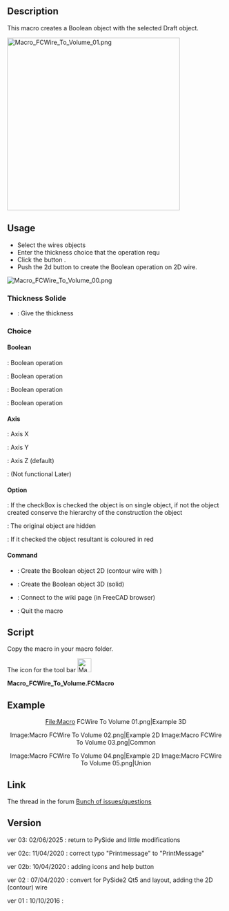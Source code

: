 <languages/>
<translate>
<!--T:1-->
{{Macro
|Name=Macro FCWire To Volume
|Icon=Macro_FCWire_To_Volume.png
|Description=Create a Boolean operation with the selected wires. Push the 2d button to create the Boolean operation on to 2D wire.
|Author=Mario52
|Version=0.03
|Date=2020/06/02
|FCVersion=0.19 and more
|Download=[https://wiki.freecad.org/images/f/f2/Macro_FCWire_To_Volume.png ToolBar Icon]
}}

==Description== <!--T:3-->

<!--T:37-->
This macro creates a Boolean object with the selected Draft object.

</translate>
[[File:Macro FCWire To Volume 01.png|400px]]
<translate>

==Usage== <!--T:4-->

<!--T:38-->
* Select the wires objects
* Enter the thickness choice that the operation requ
* Click the button {{KEY|Create}}.
* Push the 2d button to create the Boolean operation on 2D wire.

</translate>
[[File:Macro FCWire To Volume 00.png]]
<translate>

===Thickness Solide=== <!--T:5-->

<!--T:9-->
*{{SpinBox|SpinBox}} : Give the thickness

===Choice=== <!--T:10-->

====Boolean==== <!--T:11-->

<!--T:12-->
{{RadioButton|TRUE|Intersection}} : Boolean operation

<!--T:13-->
{{RadioButton|Substraction}} : Boolean operation

<!--T:14-->
{{RadioButton|Union}} : Boolean operation

<!--T:15-->
{{RadioButton|Xor}} : Boolean operation

====Axis==== <!--T:16-->

<!--T:17-->
{{RadioButton|X Axis}} : Axis X 

<!--T:18-->
{{RadioButton|Y Axis}} : Axis Y 

<!--T:19-->
{{RadioButton|TRUE|Z Axis}} : Axis Z (default)

<!--T:20-->
{{RadioButton|Direction}} : (Not functional Later)

====Option==== <!--T:21-->

<!--T:22-->
{{CheckBox|TRUE|Single object}} : If the checkBox is checked the object is on single object, if not the object created conserve the hierarchy of the construction the object 

<!--T:23-->
{{CheckBox|TRUE|Hidden}} : The original object are hidden

<!--T:24-->
{{CheckBox|Color}} : If it checked the object resultant is coloured in red

====Command==== <!--T:25-->

<!--T:26-->
*{{KEY|Create 2D}} : Create the Boolean object 2D (contour wire with {{Incode|Draft.makeShape2DView()}})

<!--T:27-->
*{{KEY|Create 3D}} : Create the Boolean object 3D (solid)

<!--T:28-->
*{{KEY|Help}} : Connect to the wiki page (in FreeCAD browser)

<!--T:29-->
*{{KEY|Quit}} : Quit the macro

==Script== <!--T:6-->

<!--T:39-->
Copy the macro in your macro folder. 

<!--T:7-->
The icon for the tool bar [[File:Macro FCWire To Volume.png|32px]]

</translate>

'''Macro_FCWire_To_Volume.FCMacro'''

{{MacroCode|code=
# -*- coding: utf-8 -*-
from __future__ import unicode_literals
#
"""
***************************************************************************
*   Copyright (c) <mario52> 2016 2017 2018 2019 2020 2021 2022 2023 2024  *
*   2025                                                                  *
*   This file is a supplement to the FreeCAD CAx development system.      *
*                                                                         *
*   This program is free software; you can redistribute it and/or modify  *
*   it under the terms of the GNU Lesser General Public License (LGPL)    *
*   as published by the Free Software Foundation; either version 2 of     *
*   the License, or (at your option) any later version.                   *
*   for detail see the LICENCE text file.                                 *
**                                                                       **
*   Use at your own risk. The author assumes no liability for data loss.  *
*              It is advised to backup your data frequently.              *
*             If you do not trust the software do not use it.             *
**                                                                       **
*   This software is distributed in the hope that it will be useful,      *
*   but WITHOUT ANY WARRANTY; without even the implied warranty of        *
*   MERCHANTABILITY or FITNESS FOR A PARTICULAR PURPOSE.  See the         *
*   GNU Library General Public License for more details.                  *
*                                                                         *
*   You should have received a copy of the GNU Library General Public     *
*   License along with this macro; if not, write to the Free Software     *
*   Foundation, Inc., 59 Temple Place, Suite 330, Boston, MA  02111-1307  *
*   USA                                                                   *
***************************************************************************
*           WARNING! All changes in this file will be lost and            *  
*                  may cause malfunction of the program                   *
***************************************************************************
"""
#Macro_FCWire_To_Volume 10/10/2016_01, 2020/04/08_02, 2020/04/10_2b, 2020/04/10_2c, 02/06/2025_03
#
#OS: Windows 10 (10.0)                           #OS: Windows 10 build 19045
#Word size of OS: 64-bit                         #Architecture: x86_64
#Word size of FreeCAD: 64-bit                    #Version: 1.1.0dev.41905 (Git)
#Version: 0.19.20311 (Git)                       #Build date: 2025/05/30 18:02:58
#Build type: Release                             #Build type: Release
#Branch: master                                  #Branch: main
#Hash: 915e551bbb7e3614bc804f1ae1f65027b5432b9f  #Hash: 239a05b242b9162fd7a5ab13dcfa86b097c5ad55
#Python version: 3.6.8                           #Python 3.11.12, Qt 6.8.3, Coin 4.0.3, Vtk 9.3.1, boost 1_86, Eigen3 3.4.0, PySide 6.8.3
#Qt version: 5.12.1                              #shiboken 6.8.3, xerces-c 3.2.5, IfcOpenShell 0.8.2, OCC 7.8.1
#Coin version: 4.0.0a                            #Locale: French/Mars (fr_MA)
#OCC version: 7.3.0                              #Navigation Style/Orbit Style/Rotation Mode: CAD/Trackball/Drag at cursor
#                                                #Stylesheet/Theme/QtStyle: unset/FreeCAD Classic/fusion
#                                                #Logical DPI/Physical DPI/Pixel Ratio: 96/99.0075/1
#
__title__   = u"Macro_FCWire_To_Volume"
__author__  = u"Mario52"
__url__     = u"https://wiki.freecad.org/Macro_FCWire_To_Volume"
__version__ = u"00.03"
__date__    = u"2025/06/02"    #YYYY/MM/DD

#if int(FreeCAD.Version()[1]) < 18:      # Version de FreeCAD
#    FreeCAD.Console.PrintMessage(u"This version " + __title__ + " rmu  work with the FreeCAD 0.18 or higher. " + "\n\n")

import PySide
try:
    from PySide import QtWidgets
    from PySide.QtWidgets import *
except Exception:
    None
from PySide import QtGui , QtCore
from PySide.QtGui import *
from PySide.QtCore import *
#
try:
    import webbrowser
except Exception:
    None

import Draft, Part, PartGui, FreeCADGui, FreeCAD
from FreeCAD import Base
import math
from math import sqrt, pi, sin, cos, asin

Gui = FreeCADGui
App = FreeCAD

global create2D ; create2D = 0
global ui       ; ui       = ""
global doc

try:
    _fromUtf8 = QtCore.QString.fromUtf8
except AttributeError:
    def _fromUtf8(s):
        return s

try:
    _encoding = QtGui.QApplication.UnicodeUTF8
    def _translate(context, text, disambig):
        return QtGui.QApplication.translate(context, text, disambig, _encoding)
except AttributeError:
    def _translate(context, text, disambig):
        return QtGui.QApplication.translate(context, text, disambig)

class Ui_MainWindow(object):

    def __init__(self ):
        self.window = MainWindow
        #self.path   = FreeCAD.ConfigGet(u"AppHomePath")
        self.path   = FreeCAD.ConfigGet(u"UserAppData")
        self.path   = self.path.replace(u"\\","/")

        self.thicknessValue  = 0.0
        self.thicknessX      = 0.0     # extrusion
        self.thicknessY      = 0.0     # extrusion
        self.thicknessZ      = 0.0     # extrusion
        self.thicknessD      = 0.0     # extrusion

    def setupUi(self, MainWindow):
        self.window = MainWindow
        MainWindow.setObjectName(_fromUtf8(u"__title__"))
        MainWindow.resize(300, 300)
#        MainWindow.setMinimumSize(QtCore.QSize(300, 200))
#        MainWindow.setMaximumSize(QtCore.QSize(300, 200))
        self.centralwidget = QWidget(MainWindow)

        self.groupBox0 = QGroupBox()
        self.groupBox_01 = QGroupBox()

        self.doubleSpinBox = QDoubleSpinBox()
        self.doubleSpinBox.setMinimum(0)
        self.doubleSpinBox.setMaximum(999999.999999)
        self.doubleSpinBox.setDecimals(3)
        self.doubleSpinBox.setValue(0.0)
        self.doubleSpinBox.setAlignment(QtCore.Qt.AlignCenter)
        self.doubleSpinBox.setSuffix(u" mm")
        self.doubleSpinBox.valueChanged.connect(self.on_doubleSpinBox) ###
        ####
        self.groupBox_02 = QGroupBox()

        self.GroupBox_Bool = QGroupBox()
        self.RB_Intersection = QRadioButton()
        self.RB_Intersection.setIcon(QtGui.QIcon.fromTheme(u"bool",QtGui.QIcon(u":/icons/Part_Common.svg")))
        self.RB_Intersection.setChecked(True)
        self.RB_Cut = QRadioButton()
        self.RB_Cut.setIcon(QtGui.QIcon.fromTheme(u"bool",QtGui.QIcon(u":/icons/Part_Cut.svg")))
        self.RB_Union = QRadioButton()
        self.RB_Union.setIcon(QtGui.QIcon.fromTheme(u"bool",QtGui.QIcon(u":/icons/Part_Fuse.svg")))
        self.RB_Xor = QRadioButton()
        self.RB_Xor.setIcon(QtGui.QIcon.fromTheme(u"bool",QtGui.QIcon(u":/icons/Part_XOR.svg")))
        ####
        self.groupBox_Axis = QGroupBox()
        self.RB_Axis_X = QRadioButton()
        self.RB_Axis_X.setIcon(QtGui.QIcon.fromTheme(u"axis",QtGui.QIcon(u":/icons/Std_CoordinateSystem.svg")))
        self.RB_Axis_Y = QRadioButton()
        self.RB_Axis_Y.setIcon(QtGui.QIcon.fromTheme(u"axis",QtGui.QIcon(u":/icons/Std_CoordinateSystem.svg")))
        self.RB_Axis_Z = QRadioButton()
        self.RB_Axis_Z.setChecked(True)
        self.RB_Axis_Z.setIcon(QtGui.QIcon.fromTheme(u"axis",QtGui.QIcon(u":/icons/Std_CoordinateSystem.svg")))
        self.RB_Axis_D = QRadioButton()
        self.RB_Axis_D.setEnabled(False)
        self.RB_Axis_D.setIcon(QtGui.QIcon.fromTheme(u"axis",QtGui.QIcon(u":/icons/Part_Line_Parametric.svg")))#Std_CoordinateSystem
        ####
        self.groupBox_03 = QGroupBox()
        self.checkBox_01 = QCheckBox()
        self.checkBox_01.setChecked(True)             #  # False
        self.checkBox_01.setIcon(QtGui.QIcon.fromTheme(u"part",QtGui.QIcon(u":/icons/Tree_Part.svg")))
        self.checkBox_01.clicked.connect(self.on_checkBox_01) ###

        self.CB_Create_2D_Visible = QCheckBox()
        self.CB_Create_2D_Visible.setChecked(True)    #    # False
        self.CB_Create_2D_Visible.clicked.connect(self.on_CB_Create_2D_Visible) ###
#        self.CB_Create_2D_Visible.setIcon(QtGui.QIcon.fromTheme(u"draft",QtGui.QIcon(u":/icons/dagViewVisible.svg")))#

        self.CB_Colorer = QCheckBox()
        self.CB_Colorer.setChecked(False)             # True   # 
        self.CB_Colorer.setIcon(QtGui.QIcon.fromTheme(u"part",QtGui.QIcon(u":/icons/colors.svg")))
        ####
        self.groupBox_04 = QGroupBox()
        self.PB_Create_2D = QPushButton()
        self.PB_Create_2D.clicked.connect(self.on_PB_Create_2D) ###
        self.PB_Create_2D.setIcon(QIcon(QApplication.style().standardIcon(QStyle.SP_DialogOkButton))) #
        self.PB_Create = QPushButton()
        self.PB_Create.clicked.connect(self.on_PB_Create) ###
        self.PB_Create.setIcon(QIcon(QApplication.style().standardIcon(QStyle.SP_DialogOkButton))) #
        self.PB_Help = QPushButton()
        self.PB_Help.clicked.connect(self.on_PB_Help) ###
        self.PB_Help.setIcon(QIcon(QApplication.style().standardIcon(QStyle.SP_MessageBoxQuestion))) #
        self.PB_Quit = QPushButton()
        self.PB_Quit.clicked.connect(self.on_PB_Quit) ###
        self.PB_Quit.setIcon(QIcon(QApplication.style().standardIcon(QStyle.SP_DialogCloseButton))) #

        ####gridLayout####
        self.gridLayout0 = QGridLayout(self.centralwidget)
        self.gridLayout0.setContentsMargins(10, 10, 10, 10)
        self.gridLayout0.addWidget(self.groupBox0, 0, 0, 1, 1)
        ####
        self.gridLayout = QGridLayout(self.groupBox0)
        self.gridLayout.setContentsMargins(10, 10, 10, 10)
        ####
        self.gridLayout_02 = QGridLayout(self.groupBox_01)
        self.gridLayout_02.setContentsMargins(10, 10, 10, 10)
        self.gridLayout_02.addWidget(self.doubleSpinBox, 0, 0, 1, 1)
        self.gridLayout.addWidget(self.groupBox_01, 0, 0, 1, 2)
        ####
        self.gridLayout_03 = QGridLayout(self.groupBox_02)
        self.gridLayout_03.setContentsMargins(10, 10, 10, 10)
        ####
        self.gridLayout_04 = QGridLayout(self.GroupBox_Bool)
        self.gridLayout_04.setContentsMargins(10, 10, 10, 10)
        self.gridLayout_04.addWidget(self.RB_Intersection, 0, 0, 1, 1)
        self.gridLayout_04.addWidget(self.RB_Cut, 1, 0, 1, 1)
        self.gridLayout_04.addWidget(self.RB_Union, 2, 0, 1, 1)
        self.gridLayout_04.addWidget(self.RB_Xor, 3, 0, 1, 1)
        self.gridLayout_03.addWidget(self.GroupBox_Bool, 0, 0, 1, 1)
        ####
        self.gridLayout_05 = QGridLayout(self.groupBox_Axis)
        self.gridLayout_05.setContentsMargins(10, 10, 10, 10)
        self.gridLayout_05.addWidget(self.RB_Axis_X, 0, 0, 1, 1)
        self.gridLayout_05.addWidget(self.RB_Axis_Y, 1, 0, 1, 1)
        self.gridLayout_05.addWidget(self.RB_Axis_Z, 2, 0, 1, 1)
        self.gridLayout_05.addWidget(self.RB_Axis_D, 3, 0, 1, 1)
        self.gridLayout_03.addWidget(self.groupBox_Axis, 0, 1, 1, 1)
        self.gridLayout.addWidget(self.groupBox_02, 1, 0, 1, 2)
        ####
        self.gridLayout_06 = QGridLayout(self.groupBox_03)
        self.gridLayout_06.setContentsMargins(10, 10, 10, 10)
        self.gridLayout_06.addWidget(self.checkBox_01, 0, 0, 1, 1)
        self.gridLayout_06.addWidget(self.CB_Create_2D_Visible, 0, 1, 1, 1)
        self.gridLayout_06.addWidget(self.CB_Colorer, 0, 2, 1, 1)
        self.gridLayout.addWidget(self.groupBox_03, 2, 0, 1, 2)
        ####
        self.gridLayout_07 = QGridLayout(self.groupBox_04)
        self.gridLayout_07.setContentsMargins(10, 10, 10, 10)
        self.gridLayout_07.addWidget(self.PB_Create_2D, 0, 0, 1, 1)
        self.gridLayout_07.addWidget(self.PB_Create, 0, 1, 1, 1)
        self.gridLayout_07.addWidget(self.PB_Help, 1, 0, 1, 1)
        self.gridLayout_07.addWidget(self.PB_Quit, 1, 1, 1, 1)
        self.gridLayout.addWidget(self.groupBox_04, 3, 0, 1, 2)
        ####gridLayout####

        MainWindow.setCentralWidget(self.centralwidget)
        self.retranslateUi(MainWindow)
        QtCore.QMetaObject.connectSlotsByName(MainWindow)

    def retranslateUi(self, MainWindow):
        _translate = QtCore.QCoreApplication.translate
        MainWindow.setWindowTitle(u"FCWire To Volume")#
        MainWindow.setWindowFlags(QtCore.Qt.WindowStaysOnTopHint)        # PySide cette fonction met la fenetre en avant

        self.groupBox0.setTitle(_translate(u"MainWindow", __title__ + " " + "Ver : " + __version__ + " : " + __date__) + " rmu") #
        self.groupBox_01.setTitle(_translate(u"MainWindow", "Thickness Solide"))
        self.groupBox_02.setTitle(_translate(u"MainWindow", "Choice"))

        self.GroupBox_Bool.setTitle(_translate(u"MainWindow", "Boolean"))
        self.RB_Intersection.setText(_translate(u"MainWindow", "Intersection"))
        self.RB_Cut.setText(_translate(u"MainWindow", "Substraction"))
        self.RB_Union.setText(_translate(u"MainWindow", "Union"))
        self.RB_Xor.setText(_translate(u"MainWindow", "Xor"))

        self.groupBox_Axis.setTitle(_translate(u"MainWindow", "Axis"))
        self.RB_Axis_X.setText(_translate(u"MainWindow", "X Axis"))
        self.RB_Axis_X.setToolTip(_translate(u"MainWindow", "Plane YZ extrude direction X"))
        self.RB_Axis_Y.setText(_translate(u"MainWindow", "Y Axis"))
        self.RB_Axis_Y.setToolTip(_translate(u"MainWindow", "Plane XZ extrude direction Y"))
        self.RB_Axis_Z.setText(_translate(u"MainWindow", "Z Axis"))
        self.RB_Axis_Z.setToolTip(_translate(u"MainWindow", "Plane XY extrude direction Z"))
        self.RB_Axis_D.setText(_translate(u"MainWindow", "Direction"))
        self.RB_Axis_D.setToolTip(_translate(u"MainWindow", "Extrude direction (for later)"))

        self.groupBox_03.setTitle(_translate(u"MainWindow", "Option"))
        self.checkBox_01.setText(_translate(u"MainWindow", "Single object"))
        self.checkBox_01.setToolTip(_translate(u"MainWindow", "Check this checkBox"+"\n"+
                                               "for create single object"))
        self.CB_Create_2D_Visible.setText(_translate(u"MainWindow", "Hidden"))
        self.CB_Create_2D_Visible.setToolTip(_translate(u"MainWindow", "The object used are Hidden"))
        self.CB_Colorer.setText(_translate(u"MainWindow", "Color"))
        self.CB_Colorer.setToolTip(_translate(u"MainWindow", "If is checked the result is colored in red"))
        self.groupBox_04.setTitle(_translate(u"MainWindow", "Command"))
        self.PB_Create_2D.setText(_translate(u"MainWindow", "Create 2D"))
        self.PB_Create_2D.setToolTip(_translate(u"MainWindow", "This button Create 2D object (Draft.makeShape2DView)" + "\n" +
                                                u"The projection is make in the Z axis" + "\n" +
                                                u"The selection order is decisive for the desired result (Substraction)"))
        self.PB_Create.setText(_translate(u"MainWindow", "Create 3D"))
        self.PB_Create.setToolTip(_translate(u"MainWindow", "Create the object 3D" + "\n" +
                                             u"The selection order is decisive for the desired result (Substraction)"))
        self.PB_Help.setText(_translate(u"MainWindow", "Help"))
        self.PB_Help.setToolTip(_translate(u"MainWindow", "Display the wiki page in the FreeCAD browser"))
        self.PB_Quit.setText(_translate(u"MainWindow", "Quit"))
        self.PB_Quit.setToolTip(_translate(u"MainWindow", "Quit Wire to volume, Salut"))


    def on_doubleSpinBox(self,value):
        self.thicknessValue = value
        self.doubleSpinBox.setStyleSheet(u"QDoubleSpinBox {QPalette.Base}")
        self.PB_Create_2D.setStyleSheet(u"QPushButton {QPalette.Base}")
        self.PB_Create.setStyleSheet(u"QPushButton {QPalette.Base}")

    def on_checkBox_01(self):
        if self.checkBox_01.isChecked():
            self.checkBox_01.setIcon(QtGui.QIcon.fromTheme(u"part",QtGui.QIcon(u":/icons/Tree_Part.svg")))
            self.checkBox_01.setText(u"Single object")
        else:
            self.checkBox_01.setIcon(QtGui.QIcon.fromTheme(u"part",QtGui.QIcon(u":/icons/sel-instance.svg")))
            self.checkBox_01.setText(u"Objects")

    def on_CB_Create_2D_Visible(self):
        if self.CB_Create_2D_Visible.isChecked():
#            self.CB_Create_2D_Visible.setIcon(QtGui.QIcon.fromTheme(u"draft",QtGui.QIcon(u":/icons/dagViewVisible.svg")))#
            self.CB_Create_2D_Visible.setIcon(QtGui.QIcon.fromTheme(u"part",QtGui.QIcon(u"")))
            self.CB_Create_2D_Visible.setText(u"Hidden")
        else:
            self.CB_Create_2D_Visible.setIcon(QtGui.QIcon.fromTheme(u"part",QtGui.QIcon(u":/icons/dagViewVisible.svg")))
            self.CB_Create_2D_Visible.setText(u"Visible")

    def on_PB_Create_2D(self):
        global create2D
        global ui

        sel = FreeCADGui.Selection.getSelection()
        self.PB_Create_2D.setStyleSheet(u"QPushButton {QPalette.Base}")
        self.PB_Create.setStyleSheet(u"QPushButton {QPalette.Base}")
        if len(sel) < 2:
            create2D = 0
            self.PB_Create_2D.setStyleSheet(u"QPushButton {background-color: white;\n"
                                            u"border:2px solid rgb(239, 41, 41);}")  # bord white and red
        else:
            create2D = 1
            self.thicknessValue = 1.0
            self.doubleSpinBox.setValue(self.thicknessValue)
            self.RB_Axis_Z.setChecked(True)
            ui.on_PB_Create()

    def on_PB_Create(self):
        global create2D
        global doc

        #if self.thicknessValue == 0:
        #    self.thicknessValue = 1.0
        #    self.doubleSpinBox.setValue(self.thicknessValue)

        selectionObjects = FreeCADGui.Selection.getSelection()
        # setStyleSheet(u"QPushButton {background-color: QPalette.Base}") #red
        self.doubleSpinBox.setStyleSheet(u"QDoubleSpinBox {QPalette.Base}")
        self.PB_Create_2D.setStyleSheet(u"QPushButton {QPalette.Base}")
        self.PB_Create.setStyleSheet(u"QPushButton {QPalette.Base}")
        noface = 0
        ####
        if create2D > 0:
            lab00 = selectionObjects[0].Label
            lab01 = selectionObjects[1].Label
            boolChoice = ""
            if self.RB_Intersection.isChecked():
                boolChoice = "Comm"
            elif self.RB_Cut.isChecked():
                boolChoice = "Subs"
            elif self.RB_Union.isChecked():
                boolChoice = "Unio"
            elif self.RB_Xor.isChecked():
                boolChoice = "Diff"

            if self.checkBox_01.isChecked():
                None
            else:
                FCSpring = FreeCAD.ActiveDocument.addObject(u"App::DocumentObjectGroup","Wire2D_" + lab00 + "_" + boolChoice + "_" +lab01)
        ####
        try:
            selectedEdge = FreeCADGui.Selection.getSelectionEx()[0].SubObjects[0] # select one element SubObjects
            if str(selectedEdge)[1:5] == "Face":
                noface = 1
        except Exception:
            None

        selectionDuplicate  = []
        del selectionDuplicate[:]
        p  = []
        del p[:]
        
        try:
            ###########
            self.thicknessX = 0.0
            self.thicknessY = 0.0
            self.thicknessZ = 0.0
    #        self.thicknessD = 0.0

            if self.RB_Axis_X.isChecked():
                self.thicknessX = self.thicknessValue
            if self.RB_Axis_Y.isChecked():
                self.thicknessY = self.thicknessValue
            if self.RB_Axis_Z.isChecked():
                self.thicknessZ = self.thicknessValue
#            if self.RB_Axis_D.isChecked():
#                ##https://forum.freecad.org/viewtopic.php?p=199228
#                ##Shape2View in Makro
#                #import FreeCAD,Draft
#                #import pivy
#                #from pivy import coin
#                #App = FreeCAD
#                #
#                #cam=Gui.ActiveDocument.ActiveView.getCameraNode()
#                #rotation = cam.orientation.getValue().multVec(coin.SbVec3f(0,0,1)).getValue()
#                #print( rotation)
#                #
#                #sel = FreeCADGui.Selection.getSelection()	# objects selected
#                #Draft.makeShape2DView(sel[0],FreeCAD.Vector(rotation))
#                #
#                #App.ActiveDocument.recompute()
#                #self.thicknessD = self.thicknessValue
            ###########

            if (len(selectionObjects) >= 2) and (noface == 0) and (self.thicknessX + self.thicknessY + self.thicknessZ != 0.0):
                FreeCAD.ActiveDocument.openTransaction(u"Macro_FCWire_To_Volume")    # memorise les actions (avec annuler restore)
                for i in selectionObjects:            # duplicate object
                    Part.show(i.Shape.copy())
                    sD = doc.ActiveObject
                    sD.Label = i.Name
                    selectionDuplicate.append(sD)

                for i in (selectionDuplicate):        # extrude object
                    a = Draft.extrude(i,Base.Vector(self.thicknessX,self.thicknessY,self.thicknessZ))    # axis extrude X Y Z
                    a.Solid = True
                    p.append(a)

                if self.RB_Intersection.isChecked():
                    name = "Common_" + selectionDuplicate[0].Label         ## create Common_
                    tx = doc.addObject(u"Part::MultiCommon",name)
                    tx.Shapes = p
                    doc.recompute()
                    if self.checkBox_01.isChecked():
                        Part.show(tx.Shape)
                        singleO = App.ActiveDocument.ActiveObject
                        singleO.Label = name
                        doc.removeObject(tx.Name)
                        for i in range(len(selectionDuplicate)):
                            doc.removeObject(selectionDuplicate[i].Name)
                            doc.removeObject(p[i].Name)
                    if self.CB_Colorer.isChecked():
                        FreeCADGui.ActiveDocument.ActiveObject.ShapeColor = (1.0,0.0,0.0)
                    App.Console.PrintMessage(u"RB_Intersection ")

                elif self.RB_Cut.isChecked():
                    name = str(u"Cut_" + selectionDuplicate[0].Label)       ## create Cut_
                    tx = doc.addObject(u"Part::Cut",name)
                    tx.Base = p[0]
                    tx.Tool = p[1]
                    doc.recompute()
                    if self.checkBox_01.isChecked():
                        Part.show(tx.Shape)
                        singleO = App.ActiveDocument.ActiveObject
                        singleO.Label = name
                        doc.removeObject(tx.Name)
                        for i in range(len(selectionDuplicate)):
                            doc.removeObject(selectionDuplicate[i].Name)
                            doc.removeObject(p[i].Name)
                    if self.CB_Colorer.isChecked():
                        FreeCADGui.ActiveDocument.ActiveObject.ShapeColor = (1.0,0.0,0.0)
                    App.Console.PrintMessage(u"RB_Cut ")

                elif self.RB_Union.isChecked():
                    name = str(u"Fusion_" + selectionDuplicate[0].Label)    ## create Fusion_
                    tx = doc.addObject(u"Part::MultiFuse",name)
                    tx.Shapes = p
                    doc.recompute()
                    if self.checkBox_01.isChecked():
                        Part.show(tx.Shape)
                        singleO = App.ActiveDocument.ActiveObject
                        singleO.Label = name
                        doc.removeObject(tx.Name)
                        for i in range(len(selectionDuplicate)):
                            doc.removeObject(selectionDuplicate[i].Name)
                            doc.removeObject(p[i].Name)
                    if self.CB_Colorer.isChecked():
                        FreeCADGui.ActiveDocument.ActiveObject.ShapeColor = (1.0,0.0,0.0)
                    App.Console.PrintMessage(u"RB_Union")

                elif self.RB_Xor.isChecked():
                    name = "CommonD_" + selectionDuplicate[0].Label        ##
                    commun = doc.addObject(u"Part::MultiCommon",name)
                    commun.Shapes = p
                    name = str(u"FusionD_" + selectionDuplicate[0].Label)   ##
                    fusion = doc.addObject(u"Part::MultiFuse",name)
                    fusion.Shapes = p
                    name = str(u"Difference_" + selectionDuplicate[0].Label)## create Difference_
                    difference = doc.addObject(u"Part::Cut",name)
                    difference.Base = fusion
                    difference.Tool = commun
                    doc.recompute()
                    if self.checkBox_01.isChecked():
                        Part.show(difference.Shape)
                        singleO = App.ActiveDocument.ActiveObject
                        singleO.Label = name
                        doc.removeObject(commun.Name)
                        doc.removeObject(fusion.Name)
                        doc.removeObject(difference.Name)
                        for i in range(len(selectionDuplicate)):
                            doc.removeObject(selectionDuplicate[i].Name)
                            doc.removeObject(p[i].Name)
                    if self.CB_Colorer.isChecked():
                        FreeCADGui.ActiveDocument.ActiveObject.ShapeColor = (1.0,0.0,0.0)
                    App.Console.PrintMessage(u"RB_Xor ")

                doc.recompute()
                App.Console.PrintMessage(str(self.thicknessX)+" "+str(self.thicknessY)+" "+str(self.thicknessZ) + "\n")
            else:
                if (self.thicknessX + self.thicknessY + self.thicknessZ == 0.0):
                    App.Console.PrintError(u"Thickness = 0" + "\n")
                    self.doubleSpinBox.setStyleSheet(u"QDoubleSpinBox {background-color: white;\n"
                                                     u"border:2px solid rgb(239, 41, 41);}")  # bord white and red
                else:
                    App.Console.PrintError(u"Not for Face" + "\n")

            #### section 2D
            if create2D > 0:
                FreeCAD.ActiveDocument.openTransaction(u"Macro_FCWire_To_Volume")    # memorise les actions (avec annuler restore)
                objSolid = App.ActiveDocument.getObject(FreeCAD.ActiveDocument.ActiveObject.Name)
                objSolid.Label = "objSolid"

                object2D = Draft.makeShape2DView(objSolid)
                object2D.Label = "object2D"
                FreeCAD.ActiveDocument.recompute()

                Gui.Selection.clearSelection()
                Gui.Selection.addSelection(object2D)

                if self.CB_Create_2D_Visible.isChecked():
                    FreeCADGui.ActiveDocument.getObject(objSolid.Name).Visibility = False
                else:
                    FreeCADGui.ActiveDocument.getObject(objSolid.Name).ShapeColor = (1.0,0.0,0.0)
                    FreeCADGui.ActiveDocument.getObject(objSolid.Name).Transparency = 80

                if self.CB_Colorer.isChecked():
                    FreeCADGui.ActiveDocument.getObject(object2D.Name).LineColor = (1.0,0.0,0.0)

                ##### bon ordre pour effacer
                if self.checkBox_01.isChecked():
                    Part.show(object2D.Shape.copy())
                    if self.CB_Colorer.isChecked():
                        FreeCADGui.ActiveDocument.ActiveObject.LineColor = (1.0,0.0,0.0)
                    App.ActiveDocument.ActiveObject.Label = (u"Wire2D_" + lab00 + "_" + boolChoice + "_" +lab01)
                    doc.removeObject(object2D.Name)
                    doc.removeObject(objSolid.Name)
                else:
                    FCSpring.addObject(objSolid)
                    FCSpring.addObject(object2D)

            if self.CB_Create_2D_Visible.isChecked():
                FreeCADGui.ActiveDocument.getObject(selectionObjects[0].Name).Visibility = False
                FreeCADGui.ActiveDocument.getObject(selectionObjects[1].Name).Visibility = False
            #### section 2D

            create2D = 0
            FreeCAD.ActiveDocument.recompute()
        except Exception:
            print( "Wrong selection or operation")
            self.PB_Create.setStyleSheet(u"QPushButton {background-color: white;\n"
                                         u"border:2px solid rgb(239, 41, 41);}")  # bord white and red

    def on_PB_Help(self): # 
        try:
            webbrowser.open(u"https://wiki.freecad.org/Macro_FCWire_To_Volume")
            App.Console.PrintMessage(u"https://wiki.freecad.org/Macro_FCWire_To_Volume" + "\n")
        except Exception:
            self.on_PB_Help.setStyleSheet(u"QPushButton {border-width: 2px; border-style: solid; border-color: red}") #red
            self.on_PB_Help.setText(u"Not access")

    def on_PB_Quit(self):                        # Quit
        App.Console.PrintMessage(u"Fin FCWire To Volume " + "\n")
        self.window.hide()

    ####

doc = FreeCAD.ActiveDocument
if doc == None:
    doc = FreeCAD.newDocument()

MainWindow = QMainWindow()
ui = Ui_MainWindow()
ui.setupUi(MainWindow)
MainWindow.show()

}}
<translate>

==Example== <!--T:30-->

<!--T:40-->
<center>
<gallery widths="300" heights="280">
File:Macro FCWire To Volume 01.png|Example 3D
</gallery>
</center>

<!--T:41-->
<center>
<gallery widths="300" heights="280">
Image:Macro FCWire To Volume 02.png|Example 2D
Image:Macro FCWire To Volume 03.png|Common
</gallery>
</center>

<!--T:42-->
<center>
<gallery widths="300" heights="280">
Image:Macro FCWire To Volume 04.png|Example 2D
Image:Macro FCWire To Volume 05.png|Union
</gallery>
</center>

==Link== <!--T:8-->

<!--T:31-->
The thread in the forum [https://forum.freecad.org/viewtopic.php?f=3&t=16570&start=50 Bunch of issues/questions]

==Version== <!--T:32-->

<!--T:43-->
ver 03: 02/06/2025 : return to PySide and little modifications

<!--T:36-->
ver 02c: 11/04/2020 : correct typo "Printmessage" to "PrintMessage"

<!--T:33-->
ver 02b: 10/04/2020 : adding icons and help button

<!--T:34-->
ver 02 : 07/04/2020 : convert for PySide2 Qt5 and layout, adding the 2D (contour) wire

<!--T:35-->
ver 01 : 10/10/2016 : 

</translate>